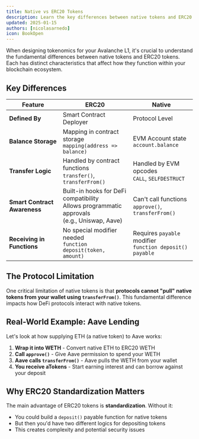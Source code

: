 ```yaml
---
title: Native vs ERC20 Tokens
description: Learn the key differences between native tokens and ERC20 tokens on Avalanche L1s
updated: 2025-01-15
authors: [nicolasarnedo]
icon: BookOpen
---
```


When designing tokenomics for your Avalanche L1, it's crucial to understand the fundamental differences between native tokens and ERC20 tokens. Each has distinct characteristics that affect how they function within your blockchain ecosystem.

## Key Differences

| Feature | ERC20 | Native |
|---------|-------|--------|
| **Defined By** | Smart Contract Deployer | Protocol Level |
| **Balance Storage** | Mapping in contract storage<br/>`mapping(address => balance)` | EVM Account state<br/>`account.balance` |
| **Transfer Logic** | Handled by contract functions<br/>`transfer()`, `transferFrom()` | Handled by EVM opcodes<br/>`CALL`, `SELFDESTRUCT` |
| **Smart Contract Awareness** | Built-in hooks for DeFi compatibility<br/>Allows programmatic approvals<br/>(e.g., Uniswap, Aave) | Can't call functions<br/>`approve()`, `transferFrom()` |
| **Receiving in Functions** | No special modifier needed<br/>`function deposit(token, amount)` | Requires `payable` modifier<br/>`function deposit() payable` |

## The Protocol Limitation

One critical limitation of native tokens is that **protocols cannot "pull" native tokens from your wallet using `transferFrom()`**. This fundamental difference impacts how DeFi protocols interact with native tokens.

## Real-World Example: Aave Lending

Let's look at how supplying ETH (a native token) to Aave works:

1. **Wrap it into WETH** - Convert native ETH to ERC20 WETH
2. **Call `approve()`** - Give Aave permission to spend your WETH
3. **Aave calls `transferFrom()`** - Aave pulls the WETH from your wallet
4. **You receive aTokens** - Start earning interest and can borrow against your deposit

## Why ERC20 Standardization Matters

The main advantage of ERC20 tokens is **standardization**. Without it:
- You could build a `deposit()` payable function for native tokens
- But then you'd have two different logics for depositing tokens
- This creates complexity and potential security issues
